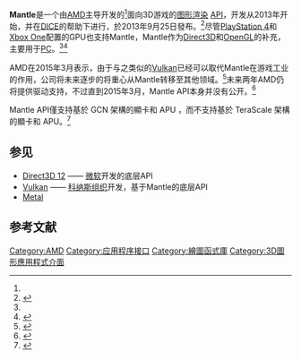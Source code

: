 {{Infobox software
| name             = Mantle
| logo             = [[File:AMD_Mantle_Logo.png|200px]]
| logo caption     = 
| developer        = [[Advanced_Micro_Devices|AMD]], [[EA_DICE|DICE]]<ref name="Dave Altavilla">{{cite web|last=Altavilla|first=Dave|title=AMD and DICE To Co-Develop Console Style API For Radeon Graphics|url=http://www.forbes.com/sites/davealtavilla/2013/09/30/amd-and-dice-to-co-develop-console-style-api-for-radeon-graphics/|work=forbes.com|publisher=[[Forbes|Forbes]]|date=2013-09-30|accessdate=2014-07-14|archive-date=2020-11-11|archive-url=https://web.archive.org/web/20201111173541/https://www.forbes.com/sites/davealtavilla/2013/09/30/amd-and-dice-to-co-develop-console-style-api-for-radeon-graphics/|dead-url=no}}</ref>
| operating system = [[Microsoft_Windows|Windows]], [[Linux|Linux]] (announced)<ref>{{cite web |url=http://www.pcworld.com/article/2364760/amd-wants-to-improve-gaming-in-linux-and-steam-boxes-with-its-mantle-tools.html |title=AMD wants to improve gaming in Linux and Steam boxes with its Mantle tools |date=2014-06-18 |accessdate=2016-03-21 |archive-date=2020-11-12 |archive-url=https://web.archive.org/web/20201112014516/https://www.pcworld.com/article/2364760/amd-wants-to-improve-gaming-in-linux-and-steam-boxes-with-its-mantle-tools.html |dead-url=no }}</ref><ref>{{cite web |url=http://www.phoronix.com/scan.php?page=news_item&px=MTY2NDA |title=Linux support isn't ruled out completely |publisher=[[Phoronix|Phoronix]] |date=2014-05-31 |accessdate=2016-03-21 |archive-date=2020-11-13 |archive-url=https://web.archive.org/web/20201113075439/https://www.phoronix.com/scan.php?page=news_item&px=MTY2NDA |dead-url=no }}</ref>
| status           = Beta
| genre            = [[Application_programming_interface|API]] for rendering
| platform         = [[x86|x86]] and [[x86-64|x86-64]]
| license          = [[Proprietary_software|Proprietary]] & [[freeware|freeware]]
| website          = {{URL|http://www.amd.com/mantle}}
}}
'''Mantle'''是一个由[[AMD|AMD]]主导开发的<ref name="Dave Altavilla" />面向3D游戏的[[彩現|图形渲染]] [[应用程序接口|API]]，开发从2013年开始，并在[[DICE|DICE]]的帮助下进行，於2013年9月25日發布。<ref name="whitepaper">{{cite web |url= http://www.amd.com/Documents/Mantle_White_Paper.pdf |title= Mantle WhitePaper |format= pdf |publisher= [[Advanced_Micro_Devices|AMD]] |accessdate= 2016-03-21 |archive-date= 2019-06-11 |archive-url= https://web.archive.org/web/20190611114759/https://www.amd.com/Documents/Mantle_White_Paper.pdf |dead-url= no }}</ref>尽管[[PlayStation_4|PlayStation 4]]和[[Xbox_One|Xbox One]]配置的GPU也支持Mantle，Mantle作为[[Direct3D|Direct3D]]和[[OpenGL|OpenGL]]的补充，主要用于[[个人电脑|PC]]。<ref name="Dave Altavilla" /><ref name="tomshardware">
{{cite web |last=Parrish |first=Kevin |title=AMD's Mantle API Gives Devs Direct Hardware Control |url=http://www.tomshardware.com/news/amd-mantle-api-gcn-battlefield-4,24418.html |work=tomshardware.com |publisher=Tom's Hardware |accessdate=Oct 1, 2013|date=Sep 25, 2013}}</ref>

AMD在2015年3月表示，由于与之类似的[[Vulkan_(API)|Vulkan]]已经可以取代Mantle在游戏工业的作用，公司将未来逐步的将重心从Mantle转移至其他领域。<ref>{{cite web|url= http://community.amd.com/community/amd-blogs/amd-gaming/blog/2015/03/03/one-of-mantles-futures-vulkan|title= One of Mantle's Futures: Vulkan | AMD Blogs|accessdate= 2016-03-21|archive-date= 2015-03-06|archive-url= https://web.archive.org/web/20150306190250/http://community.amd.com/community/amd-blogs/amd-gaming/blog/2015/03/03/one-of-mantles-futures-vulkan|dead-url= yes}}</ref>未来两年AMD仍将提供驱动支持，不过直到2015年3月，Mantle API本身并没有公开。<ref>{{cite web|url= http://www.anandtech.com/show/9095/amd-mantle-api-programming-guide-available|title= AMD Mantle API Programming Guide Available|accessdate= 2015-03-22|archive-date= 2020-11-08|archive-url= https://web.archive.org/web/20201108090829/https://www.anandtech.com/show/9095/amd-mantle-api-programming-guide-available|dead-url= no}}</ref>

Mantle API僅支持基於 GCN 架構的顯卡和 APU  ，而不支持基於 TeraScale 架構的顯卡和 APU。<ref>{{Cite web|title=Understanding AMD’s Mantle: A Low-Level Graphics API For GCN|url=https://www.anandtech.com/show/7371/understanding-amds-mantle-a-lowlevel-graphics-api-for-gcn|access-date=2021-12-17|last=Smith|first=Ryan|work=www.anandtech.com|archive-date=2022-05-09|archive-url=https://web.archive.org/web/20220509084449/https://www.anandtech.com/show/7371/understanding-amds-mantle-a-lowlevel-graphics-api-for-gcn}}</ref>

==参见==
*[[Direct3D#Direct3D_12|Direct3D 12]] —— [[微软|微软]]开发的底层API
*[[Vulkan_(API)|Vulkan]] —— [[科纳斯组织|科纳斯组织]]开发，基于Mantle的底层API
*[[Metal_(API)|Metal]]

==参考文献==
{{reflist}}

{{ATI}}

[[Category:AMD|Category:AMD]]
[[Category:应用程序接口|Category:应用程序接口]]
[[Category:繪圖函式庫|Category:繪圖函式庫]]
[[Category:3D圖形應用程式介面|Category:3D圖形應用程式介面]]